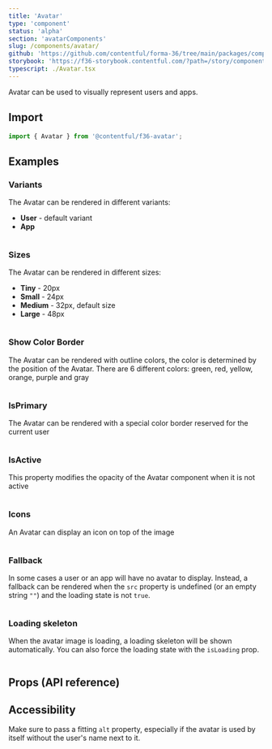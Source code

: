 ```yaml
---
title: 'Avatar'
type: 'component'
status: 'alpha'
section: 'avatarComponents'
slug: /components/avatar/
github: 'https://github.com/contentful/forma-36/tree/main/packages/components/avatar'
storybook: 'https://f36-storybook.contentful.com/?path=/story/components-avatar--overview'
typescript: ./Avatar.tsx
---
```


Avatar can be used to visually represent users and apps.

## Import

```jsx static=true
import { Avatar } from '@contentful/f36-avatar';
```

## Examples

### Variants

The Avatar can be rendered in different variants:

- **User** - default variant
- **App**

```jsx file=./examples/AvatarVariantExample.tsx

```

### Sizes

The Avatar can be rendered in different sizes:

- **Tiny** - 20px
- **Small** - 24px
- **Medium** - 32px, default size
- **Large** - 48px

```jsx file=./examples/AvatarSizeExample.tsx

```

### Show Color Border

The Avatar can be rendered with outline colors, the color is determined by the position of the Avatar. There are 6 different colors: green, red, yellow, orange, purple and gray

```jsx file=./examples/AvatarColorBorderExamples.tsx

```

### IsPrimary

The Avatar can be rendered with a special color border reserved for the current user

```jsx file=./examples/AvatarIsPrimaryExamples.tsx

```

### IsActive

This property modifies the opacity of the Avatar component when it is not active

```jsx file=./examples/AvatarIsActiveExamples.tsx

```

### Icons

An Avatar can display an icon on top of the image

```jsx file=./examples/AvatarIconExamples.tsx

```

### Fallback

In some cases a user or an app will have no avatar to display. Instead, a fallback can be rendered when the `src` property is undefined (or an empty string `""`) and the loading state is not `true`.

```jsx file=./examples/AvatarFallbackExample.tsx

```

### Loading skeleton

When the avatar image is loading, a loading skeleton will be shown automatically. You can also force the loading state with the `isLoading` prop.

```jsx file=./examples/AvatarLoadingExample.tsx

```

## Props (API reference)

<PropsTable of="Avatar" />

## Accessibility

Make sure to pass a fitting `alt` property, especially if the avatar is used by itself without the user's name next to it.
